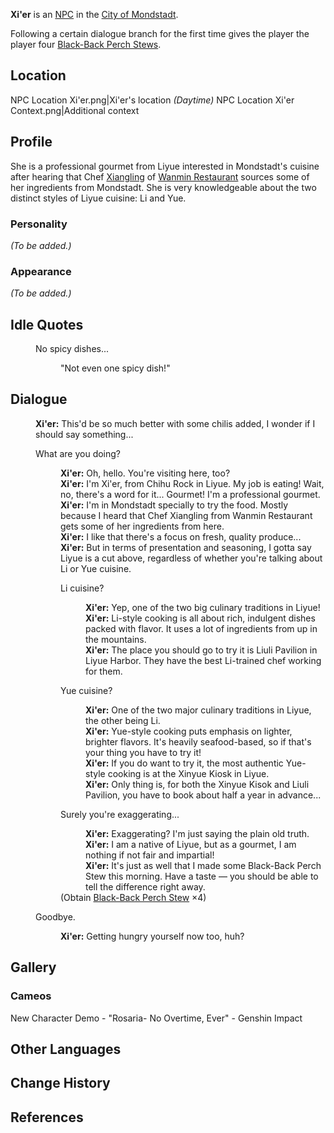 {{Meta
<!-- REMOVE THIS TEMPLATE AFTER ADDING MISSING INFO -->
|missing_NPC_profile  = yes
}}
{{Character Infobox
|image            = NPC Xi'er.png
|type             = NPC
|region           = Mondstadt
|region2          = Liyue
|title            = Gourmet
|dialoguereward   = {{Card|Black-Back Perch Stew|4}}
|voiceJP          = [http://amuleto.jp/talents/塩田-知佳.html Chika Shiota ({{ja|塩田 知佳}})]<ref>Amuleto: [http://amuleto.jp/talents/塩田-知佳.html JP VA's Profile]</ref>
}}
'''Xi'er''' is an [[NPC]] in the [[City of Mondstadt]].

Following a certain dialogue branch for the first time gives the player the player four [[Black-Back Perch Stew]]s.

==Location==
<gallery>
NPC Location Xi'er.png|Xi'er's location ''(Daytime)''
NPC Location Xi'er Context.png|Additional context
</gallery>

==Profile==
<!-- detailed story/lore information goes here -->
She is a professional gourmet from Liyue interested in Mondstadt's cuisine after hearing that Chef [[Xiangling]] of [[Wanmin Restaurant]] sources some of her ingredients from Mondstadt. She is very knowledgeable about the two distinct styles of Liyue cuisine: Li and Yue.

===Personality===
''(To be added.)''

===Appearance===
''(To be added.)''

==Idle Quotes==
{{Dialogue start}}
: {{DIcon|Idle}} No spicy dishes...
:: {{A|VO Xi'er 01.ogg}} "Not even one spicy dish!"
{{Dialogue end}}

==Dialogue==
{{Dialogue start}}
:'''Xi'er:''' This'd be so much better with some chilis added, I wonder if I should say something...
:{{DIcon}} What are you doing?
::'''Xi'er:''' Oh, hello. You're visiting here, too?
::'''Xi'er:''' I'm Xi'er, from Chihu Rock in Liyue. My job is eating! Wait, no, there's a word for it... Gourmet! I'm a professional gourmet.
::'''Xi'er:''' I'm in Mondstadt specially to try the food. Mostly because I heard that Chef Xiangling from Wanmin Restaurant gets some of her ingredients from here.
::'''Xi'er:''' I like that there's a focus on fresh, quality produce...
::'''Xi'er:''' But in terms of presentation and seasoning, I gotta say Liyue is a cut above, regardless of whether you're talking about Li or Yue cuisine.
::{{DIcon}} Li cuisine?
:::'''Xi'er:''' Yep, one of the two big culinary traditions in Liyue!
:::'''Xi'er:''' Li-style cooking is all about rich, indulgent dishes packed with flavor. It uses a lot of ingredients from up in the mountains.
:::'''Xi'er:''' The place you should go to try it is Liuli Pavilion in Liyue Harbor. They have the best Li-trained chef working for them.
::{{DIcon}} Yue cuisine?
:::'''Xi'er:''' One of the two major culinary traditions in Liyue, the other being Li.
:::'''Xi'er:''' Yue-style cooking puts emphasis on lighter, brighter flavors. It's heavily seafood-based, so if that's your thing you have to try it!
:::'''Xi'er:''' If you do want to try it, the most authentic Yue-style cooking is at the Xinyue Kiosk in Liyue.
:::'''Xi'er:''' Only thing is, for both the Xinyue Kisok and Liuli Pavilion, you have to book about half a year in advance...
::{{DIcon|Reward}} Surely you're exaggerating...
:::'''Xi'er:''' Exaggerating? I'm just saying the plain old truth.
:::'''Xi'er:''' I am a native of Liyue, but as a gourmet, I am nothing if not fair and impartial!
:::'''Xi'er:''' It's just as well that I made some Black-Back Perch Stew this morning. Have a taste &mdash; you should be able to tell the difference right away.
::;(Obtain [[Black-Back Perch Stew]] ×4)
:{{DIcon}} Goodbye.
::'''Xi'er:''' Getting hungry yourself now too, huh?
{{Dialogue end}}
<!--
==Trivia==
-->
==Gallery==
===Cameos===
<gallery>
New Character Demo - "Rosaria- No Overtime, Ever" - Genshin Impact
</gallery>

==Other Languages==
{{Other Languages
|default_hidden = 1
|en      = Xi'er
|zhs     = 喜儿
|zhs_rm  = Xǐ'ér
|zht     = 喜兒
|zht_rm  = Xǐ'ér
|ja      = 喜児
|ja_rm   = Kiji{{Assumed}}
|ko      = {{tt|희|喜}}아
|ko_rm   = Hui-a
|es      = Xier
|fr      = Xier
|ru      = Си Эр
|th      = Xi'er
|vi      = Xier
|de      = Xi’er
|id      = Xier
|pt      = Xier
|tr      = Xi'er
|it      = Xi'er
}}

==Change History==
{{Change History|1.0}}

==References==
{{Reflist}}
